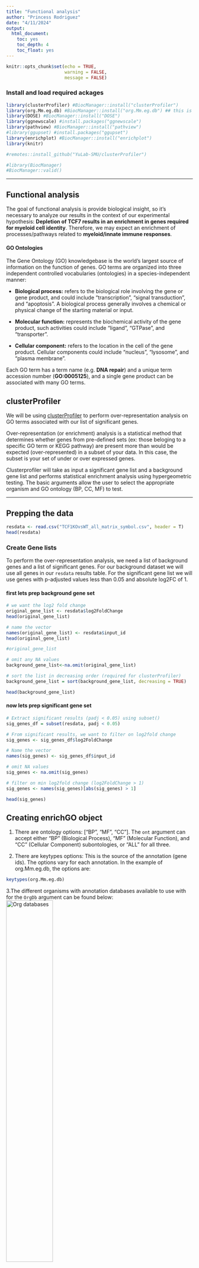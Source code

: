 ```yaml
---
title: "Functional analysis"
author: "Princess Rodriguez"
date: "4/11/2024"
output:
  html_document:
    toc: yes
    toc_depth: 4
    toc_float: yes
---
```



```r
knitr::opts_chunk$set(echo = TRUE,
                      warning = FALSE,
                      message = FALSE)
```

### Install and load required ackages 

```r
library(clusterProfiler) #BiocManager::install("clusterProfiler")
library(org.Mm.eg.db) #BiocManager::install("org.Mm.eg.db") ## this is for mouse! 
library(DOSE) #BiocManager::install("DOSE")
library(ggnewscale) #install.packages("ggnewscale")
library(pathview) #BiocManager::install("pathview")
#library(ggupset) #install.packages("ggupset")
library(enrichplot) #BiocManager::install("enrichplot")
library(knitr)

#remotes::install_github("YuLab-SMU/clusterProfiler") 

```


```r
#library(BiocManager)
#BiocManager::valid()
```


***

## Functional analysis 

The goal of functional analysis is provide biological insight, so it's necessary to analyze our results in the context of our experimental hypothesis: **Depletion of TCF7 results in an enrichment in genes required for myeloid cell identity**. Therefore, we may expect an enrichment of processes/pathways related to **myeloid/innate immune responses**.

#### GO Ontologies

The Gene Ontology (GO) knowledgebase is the world's largest source of information on the function of genes. GO terms are organized into three independent controlled vocabularies (ontologies) in a species-independent manner: 

- **Biological process:** refers to the biological role involving the gene or gene product, and could include "transcription", "signal transduction", and "apoptosis". A biological process generally involves a chemical or physical change of the starting material or input.

- **Molecular function:** represents the biochemical activity of the gene product, such activities could include "ligand", "GTPase", and "transporter". 

- **Cellular component:** refers to the location in the cell of the gene product. Cellular components could include "nucleus", "lysosome", and "plasma membrane".

Each GO term has a term name (e.g. **DNA repair**) and a unique term accession number (**GO:0005125**), and a single gene product can be associated with many GO terms. 



## clusterProfiler

We will be using [clusterProfiler](http://bioconductor.org/packages/release/bioc/html/clusterProfiler.html) to perform over-representation analysis on GO terms associated with our list of significant genes. 

Over-representation (or enrichment) analysis is a statistical method that determines whether genes from pre-defined sets (ex: those beloging to a specific GO term or KEGG pathway) are present more than would be expected (over-represented) in a subset of your data. In this case, the subset is your set of under or over expressed genes. 

Clusterprofiler will take as input a significant gene list and a background gene list and performs statistical enrichment analysis using hypergeometric testing. The basic arguments allow the user to select the appropriate organism and GO ontology (BP, CC, MF) to test. 

***

## Prepping the data  

```r
resdata <- read.csv("TCF1KOvsWT_all_matrix_symbol.csv", header = T)
head(resdata)
```


### Create Gene lists

To perform the over-representation analysis, we need a list of background genes and a list of significant genes. For our background dataset we will use all genes in our `resdata` results table. For the significant gene list we will use genes with p-adjusted values less than 0.05 and absolute log2FC of 1.

#### first lets prep background gene set  

```r
# we want the log2 fold change
original_gene_list <- resdata$log2FoldChange
head(original_gene_list)
```


```r
# name the vector
names(original_gene_list) <- resdata$input_id
head(original_gene_list)
```

```r
#original_gene_list
```

```r
# omit any NA values
background_gene_list<-na.omit(original_gene_list)
```

```r
# sort the list in decreasing order (required for clusterProfiler)
background_gene_list = sort(background_gene_list, decreasing = TRUE)
```

```r
head(background_gene_list)
```

#### now lets prep significant gene set 

```r
# Extract significant results (padj < 0.05) using subset()
sig_genes_df = subset(resdata, padj < 0.05)

# From significant results, we want to filter on log2fold change
sig_genes <- sig_genes_df$log2FoldChange

# Name the vector 
names(sig_genes) <- sig_genes_df$input_id

# omit NA values
sig_genes <- na.omit(sig_genes)

# filter on min log2fold change (log2FoldChange > 1)
sig_genes <- names(sig_genes)[abs(sig_genes) > 1]
```

```r
head(sig_genes)
```


## Creating enrichGO object 

1. There are ontology options: [“BP”, “MF”, “CC”]. 
The `ont` argument can accept either "BP" (Biological Process), "MF" (Molecular Function), and "CC" (Cellular Component) subontologies, or "ALL" for all three.

2. There are keytypes options: This is the source of the annotation (gene ids). The options vary for each annotation. In the example of org.Mm.eg.db, the options are:

```r
keytypes(org.Mm.eg.db)
```

3.The different organisms with annotation databases available to use with for the `OrgDb` argument can be found below: 
![Org databases](img/orgdb_annotation_databases.png){width=50%, height=50%}



```r
#go_enrich <- enrichGO(gene = sig genes,
                      #universe = background genes,
                      #OrgDb = organism Db, 
                      #keyType = 'ENSEMBL',
                      #readable = T,
                      #ont = "BP",
                      #pvalueCutoff = 0.05, 
                      #qvalueCutoff = 0.05)
```

This next part will take a few minutes to run!

```r
#go_enrich <- enrichGO(gene = sig_genes,
                      #universe = names(background_gene_list),
                      #OrgDb = org.Mm.eg.db,
                      #keyType = 'ENSEMBL',
                      #readable = T,
                      #ont = "BP",
                      #pvalueCutoff = 0.05,
                      #qvalueCutoff = 0.05)
```



```r
#saveRDS(go_enrich, file = "enrichGO_cd8.rds")

go_enrich <- readRDS("enrichGO_cd8.rds")
```


```r
## Output results from GO analysis to a table
cluster_summary <- data.frame(go_enrich)

write.csv(cluster_summary, "clusterProfiler_TCF7ko.csv")

head(cluster_summary)
```

### Visualizing clusterProfiler results 

`clusterProfiler` has a variety of options for viewing the over-represented GO terms.

Bar plot is the most widely used method to visualize enriched terms. It depicts the enrichment scores (e.g. p values) and gene count or ratio as bar height and color. Users can specify the number of terms (most significant) or selected terms to display via the showCategory parameter.


```r
barplot <- barplot(go_enrich, 
                   showCategory = 10,
                   title = "GO Biological Pathways",
                   font.size = 8)

barplot
```

Dot plot is similar to bar plot with the capability to encode another score as dot size. Go ahead and convert the figure into a dotplot to display the top 10 GO terms by gene ratio (# genes related to GO term / total number of sig genes).

```r
?dotplot
#from enrichplot library
```


```r
dot <- dotplot(go_enrich, 
               showCategory = 10, 
               font.size = 8)
dot
```

We can also visualize enriched GO terms as a directed acyclic graph: 

```r
pathway <- goplot(go_enrich, showCategory = 10)
pathway
```


## Gene Concept Network 

Both the `barplot()` and `dotplot()` only displayed most significant terms, but some users may want to know which genes are involved in these significant terms. 

In order to consider the potentially biological complexities in which a gene may belong to multiple categories, we can use the `cnetplot()` function. The `cnetplot()` depicts the linkages of genes and biological concepts (e.g. GO terms or KEGG pathways) as a network. 

```r
cnetplot(go_enrich, 
         showCategory = 5, 
         categorySize="pvalue", 
         foldChange=background_gene_list, 
         vertex.label.font=6, 
         cex_label_gene = 0.5, 
         cex_label_category= 0.8)
```



```r
cnetplot(go_enrich, 
         showCategory = 5, 
         categorySize="pvalue", 
         foldChange=background_gene_list, 
         vertex.label.font=6, 
         cex_label_category = 0.5,
         node_label="category")
```

>	Select which labels to be displayed. Options include 'category', 'gene', 'all'(the default) and 'none'.

```r
library(ggplot2)
plot_color <- cnetplot(go_enrich, 
                       showCategory = 5, 
                       categorySize="pvalue", 
                       foldChange=background_gene_list, 
                       vertex.label.font=6, 
                       cex_label_gene = 0.5,
                       cex_label_category= 0.8) + 
  scale_color_gradient2(name='fold change', low='darkgreen', high='firebrick')

plot_color
```


```r
cnetplot(go_enrich, 
         showCategory = 5, 
         categorySize="pvalue", 
         foldChange= background_gene_list, 
         circular = TRUE, 
         colorEdge = TRUE,
         cex_label_gene = 0.35, 
         vertex.label.font=6)
```

Circular plots can be quite powerful, if the list was smaller, here things get a bit crowded - overall makes it hard to interpret. Moral of the story, just because you can make it doesn't mean you should! 


```r
tree_cd8 <- pairwise_termsim(go_enrich)
treeplot(tree_cd8)
```



## KEGG Pathway Enrichment

For KEGG pathway enrichment using the gseKEGG() function, we need to convert id types. We can use the bitr function for this (included in clusterProfiler). It is normal for this call to produce some messages / warnings.

```r
# Convert gene IDs for enrichKEGG function
# We will lose some genes here because not all IDs will be converted
ids<-bitr(names(original_gene_list), 
          fromType = "ENSEMBL", 
          toType = "ENTREZID", 
          OrgDb="org.Mm.eg.db") 

# remove duplicate IDS (here I use "ENSEMBL", but it should be whatever was selected as keyType)

dedup_ids = ids[!duplicated(ids[c("ENSEMBL")]),]
```


```r
# Create a new dataframe df2 which has only the genes which were successfully mapped using the bitr function above
df2 = resdata[resdata$input_id %in% dedup_ids$ENSEMBL,]
```


```r
# Create a new column in df2 with the corresponding ENTREZ IDs
df2 <- merge(resdata, dedup_ids, by.x = "input_id", by.y = "ENSEMBL")

str(df2)
```


```r
# Create a vector of the gene universe
kegg_gene_list <- df2$log2FoldChange
```

```r
# Name vector with ENTREZ ids
names(kegg_gene_list) <- df2$ENTREZID
```

```r
head(kegg_gene_list)
```

```r
# omit any NA values 
kegg_gene_list<-na.omit(kegg_gene_list)
```


```r
# sort the list in decreasing order (required for clusterProfiler)
kegg_gene_list = sort(kegg_gene_list, decreasing = TRUE)
```

We just created the background list, similar to what we did above. Now, we will move on to create the significant list. 

```r
# Extract significant results from df2
kegg_sig_genes_df = subset(df2, padj < 0.05)
```

```r
# From significant results, we want to filter on log2fold change
kegg_sig_genes <- kegg_sig_genes_df$log2FoldChange
```

```r
# Name the vector with the ENTREZID
names(kegg_sig_genes) <- kegg_sig_genes_df$ENTREZID
```

```r
head(kegg_sig_genes)
```

```r
# omit NA values
kegg_sig_genes <- na.omit(kegg_sig_genes)
```


```r
# filter on log2fold change 
kegg_sig_genes <- names(kegg_sig_genes)[abs(kegg_sig_genes) > 1]
```

BTW, the clusterProfiler package provides `search_kegg_organism()` function to help searching supported organisms. 

```r
sal_ent <- search_kegg_organism('Salmonella enterica', by='scientific_name')
dim(sal_ent)
```

```r
#sal_ent
```

### Creating an enrichKEGG object

+ organism KEGG Organism Code: The full list is here: https://www.genome.jp/kegg/catalog/org_list.html (need the 3 letter code). I define this as kegg_organism first, because it is used again below when making the pathview plots.

+ keyType one of ‘kegg’, ‘ncbi-geneid’, ‘ncib-proteinid’ or ‘uniprot’.

```r
kegg_organism = "mmu"
kk <- enrichKEGG(gene=kegg_sig_genes,
                 universe=names(kegg_gene_list),
                 organism=kegg_organism, 
                 pvalueCutoff = 0.05, 
                 keyType = "ncbi-geneid")
```


```r
head(kk)
```


```r
saveRDS(kk, file = "enrichKEGG_cd8.rds")

kk <- readRDS("enrichKEGG_cd8.rds")
```



```r
## GSEA using gene sets from KEGG pathways
#gseaKEGG <- gseKEGG(geneList = kegg_gene_list, 
                    #organism = "mmu", 
                    #nPerm = 1000, # default number permutations
                    #minGSSize = 120, # minimum gene set size (# genes in set) 
                    #pvalueCutoff = 0.05, # padj cutoff value
                    #verbose = FALSE)

## Extract the GSEA results
#gseaKEGG_results <- gseaKEGG@result
```


```r
#saveRDS(gseaKEGG_results, file = "gseaKEGG_results.rds")

gseaKEGG_results <- readRDS("gseaKEGG_results.rds")
```


### Visualize enriched KEGG pathways

To view the KEGG pathway, users can use the browseKEGG function, which will open a web browser and highlight enriched genes.

```r
#browseKEGG(kk, 'mmu05202')
```


```r
library("pathview")
mmu05152 <- pathview(gene.data  = kegg_gene_list,
                     pathway.id = "mmu05152",
                     species    = "mmu",
                     limit      = list(gene=max(abs(kegg_gene_list)), cpd=1))

knitr::include_graphics("mmu05152.pathview.png")
```



#### Session info 

```r
sessionInfo()
```


